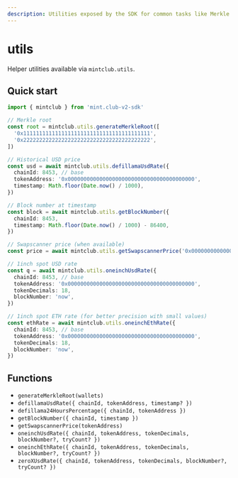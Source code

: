 ```yaml
---
description: Utilities exposed by the SDK for common tasks like Merkle trees, pricing, and block lookups.
---
```


# utils

Helper utilities available via `mintclub.utils`.

## Quick start

```ts twoslash [example.ts]
import { mintclub } from 'mint.club-v2-sdk'

// Merkle root
const root = mintclub.utils.generateMerkleRoot([
  '0x1111111111111111111111111111111111111111',
  '0x2222222222222222222222222222222222222222',
])

// Historical USD price
const usd = await mintclub.utils.defillamaUsdRate({
  chainId: 8453, // base
  tokenAddress: '0x0000000000000000000000000000000000000000',
  timestamp: Math.floor(Date.now() / 1000),
})

// Block number at timestamp
const block = await mintclub.utils.getBlockNumber({
  chainId: 8453,
  timestamp: Math.floor(Date.now() / 1000) - 86400,
})

// Swapscanner price (when available)
const price = await mintclub.utils.getSwapscannerPrice('0x0000000000000000000000000000000000000000')

// 1inch spot USD rate
const q = await mintclub.utils.oneinchUsdRate({
  chainId: 8453, // base
  tokenAddress: '0x0000000000000000000000000000000000000000',
  tokenDecimals: 18,
  blockNumber: 'now',
})

// 1inch spot ETH rate (for better precision with small values)
const ethRate = await mintclub.utils.oneinchEthRate({
  chainId: 8453, // base
  tokenAddress: '0x0000000000000000000000000000000000000000',
  tokenDecimals: 18,
  blockNumber: 'now',
})
```

## Functions

- `generateMerkleRoot(wallets)`
- `defillamaUsdRate({ chainId, tokenAddress, timestamp? })`
- `defillama24HoursPercentage({ chainId, tokenAddress })`
- `getBlockNumber({ chainId, timestamp })`
- `getSwapscannerPrice(tokenAddress)`
- `oneinchUsdRate({ chainId, tokenAddress, tokenDecimals, blockNumber?, tryCount? })`
- `oneinchEthRate({ chainId, tokenAddress, tokenDecimals, blockNumber?, tryCount? })`
- `zeroXUsdRate({ chainId, tokenAddress, tokenDecimals, blockNumber?, tryCount? })`
